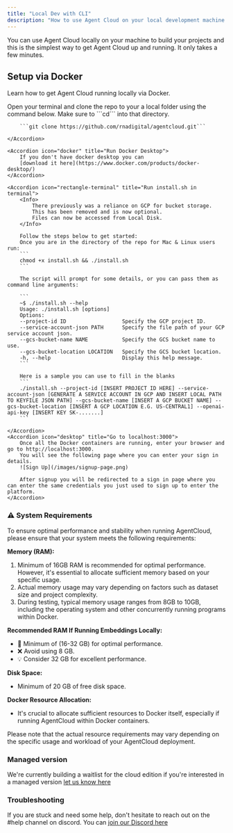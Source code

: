 ```yaml
---
title: "Local Dev with CLI"
description: "How to use Agent Cloud on your local development machine."
---
```


You can use Agent Cloud locally on your machine to build your projects and this is the simplest way to get Agent Cloud up and running. It only takes a few minutes.
## Setup via Docker

Learn how to get Agent Cloud running locally via Docker.

<AccordionGroup>
    <Accordion icon="github" title="Clone the repository locally">
        Open your terminal and clone the repo to your a local folder using the command below.
        Make sure to ```cd``` into that directory.

        ```git clone https://github.com/rnadigital/agentcloud.git```

    </Accordion>

    <Accordion icon="docker" title="Run Docker Desktop">
        If you don't have docker desktop you can
        [download it here](https://www.docker.com/products/docker-desktop/)
    </Accordion>

    <Accordion icon="rectangle-terminal" title="Run install.sh in terminal">
        <Info>
            There previously was a reliance on GCP for bucket storage.
            This has been removed and is now optional.
            Files can now be accessed from Local Disk.
        </Info>

        Follow the steps below to get started:
        Once you are in the directory of the repo for Mac & Linux users run:
        ```
        chmod +x install.sh && ./install.sh
        ```

        The script will prompt for some details, or you can pass them as command line arguments:

        ```
        ~$ ./install.sh --help
        Usage: ./install.sh [options]
        Options:
        --project-id ID                  Specify the GCP project ID.
        --service-account-json PATH      Specify the file path of your GCP service account json.
        --gcs-bucket-name NAME           Specify the GCS bucket name to use.
        --gcs-bucket-location LOCATION   Specify the GCS bucket location.
        -h, --help                       Display this help message.
        ```

        Here is a sample you can use to fill in the blanks
        ```
        ./install.sh --project-id [INSERT PROJECT ID HERE] --service-account-json [GENERATE A SERVICE ACCOUNT IN GCP AND INSERT LOCAL PATH TO KEYFILE JSON PATH] --gcs-bucket-name [INSERT A GCP BUCKET NAME] --gcs-bucket-location [INSERT A GCP LOCATION E.G. US-CENTRAL1] --openai-api-key [INSERT KEY SK-.......]
        ```

    </Accordion>
    <Accordion icon="desktop" title="Go to localhost:3000">
        Once all the Docker containers are running, enter your browser and go to http://localhost:3000.
        You will see the following page where you can enter your sign in details.
        ![Sign Up](/images/signup-page.png)

        After signup you will be redirected to a sign in page where you can enter the same credentials you just used to sign up to enter the platform.
    </Accordion>
</AccordionGroup>

### ⚠️ System Requirements

To ensure optimal performance and stability when running AgentCloud, please ensure that your system meets the following requirements:

**Memory (RAM):**
1. Minimum of 16GB RAM is recommended for optimal performance. However, it's essential to allocate sufficient memory based on your specific usage.
2. Actual memory usage may vary depending on factors such as dataset size and project complexity.
3. During testing, typical memory usage ranges from 8GB to 10GB, including the operating system and other concurrently running programs within Docker.

**Recommended RAM If Running Embeddings Locally:**
- 🚀 Minimum of (16-32 GB) for optimal performance.
- ❌ Avoid using 8 GB.
- 💡 Consider 32 GB for excellent performance.

**Disk Space:**
- Minimum of 20 GB of free disk space.

**Docker Resource Allocation:**
- It's crucial to allocate sufficient resources to Docker itself, especially if running AgentCloud within Docker containers.

<Info>
    Please note that the actual resource requirements may vary depending on the specific usage and workload of your AgentCloud deployment.
</Info>

### Managed version

We're currently building a waitlist for the cloud edition if you're interested in a managed version [let us know here](https://www.agentcloud.dev/join-cloud-waitlist)

### Troubleshooting

If you are stuck and need some help, don't hesitate to reach out on the #help channel on discord.
You can [join our Discord here](https://discord.com/invite/ZNSSttKqqq)
